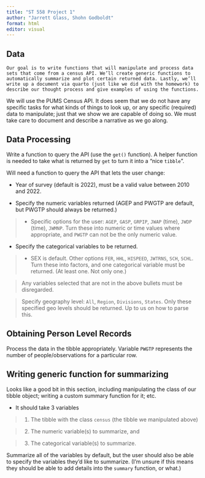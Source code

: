 ```yaml
---
title: "ST 558 Project 1"
author: "Jarrett Glass, Shohn Godboldt"
format: html
editor: visual
---
```


## Data

```         
Our goal is to write functions that will manipulate and process data sets that come from a census API. We’ll create generic functions to automatically summarize and plot certain returned data. Lastly, we’ll write up a document via quarto (just like we did with the homework) to describe our thought process and give examples of using the functions.
```

We will use the PUMS Census API. It does seem that we do not have any specific tasks for what kinds of things to look up, or any specific (required) data to manipulate; just that we show we are capable of doing so. We must take care to document and describe a narrative as we go along.

## Data Processing

Write a function to query the API (use the `get()` function). A helper function is needed to take what is returned by `get` to turn it into a "nice `tibble`". 

Will need a function to query the API that lets the user change:

* Year of survey (default is 2022), must be a valid value between 2010 and 2022.

* Specify the numeric variables returned (AGEP and PWGTP are default, but PWGTP should always be returned.)

> * Specific options for the user: `AGEP`, `GASP`, `GRPIP`, `JWAP` (time), `JWDP` (time), `JWMNP`. Turn these into numeric or time values where appropriate, and `PWGTP` can not be the only numeric value.

* Specify the categorical variables to be returned.

> * SEX is default. Other options `FER`, `HHL`, `HISPEED`, `JWTRNS`, `SCH`, `SCHL`. Turn these into factors, and one categorical variable must be returned. (At least one. Not only one.)

> Any variables selected that are not in the above bullets must be disregarded.

> Specify geography level: `All`, `Region`, `Divisions`, `States`. Only these specified geo levels should be returned. Up to us on how to parse this.

## Obtaining Person Level Records

Process the data in the tibble appropriately. Variable `PWGTP` represents the number of people/observations for a particular row.

## Writing generic function for summarizing

Looks like a good bit in this section, including manipulating the class of our tibble object; writing a custom summary function for it; etc.

* It should take 3 variables

> 1. The tibble with the class `census` (the tibble we manipulated above)

> 2. The numeric variable(s) to summarize, and

> 3. The categorical variable(s) to summarize. 

Summarize all of the variables by default, but the user should also be able to specify the variables they'd like to summarize. (I'm unsure if this means they should be able to add details into the `summary` function, or what.)
